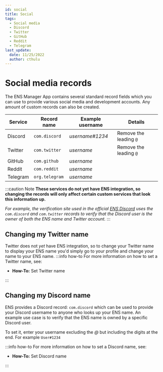 ```yaml
---
id: social
title: Social
tags:
  - Social media
  - Discord
  - Twitter
  - GitHub
  - Reddit
  - Telegram
last_update:
  date: 11/25/2022
  author: cthulu
---
```



# Social media records
The ENS Manager App contains several standard record fields which you can use to provide various social media and development accounts. Any amount of custom records can also be created.

| Service  | Record name    | Example username | Details                |
| -------- | -------------- | ---------------- | ---------------------- |
| Discord  | `com.discord`  | *username#1234*  | Remove the leading `@` |
| Twitter  | `com.twitter`  | *username*       | Remove the leading `@` |
| GitHub   | `com.github`   | *username*       |                        |
| Reddit   | `com.reddit`   | *username*       |                        |
| Telegram | `org.telegram` | *username*       |                        |

:::caution Note
**These services do not yet have ENS integration, so changing the records will only affect certain custom services that look this information up.**  

*For example, the verification site used in the official [ENS Discord](https://chat.ens.domains) uses the `com.discord` and `com.twitter` records to verify that the Discord user is the owner of both the ENS name and Twitter account.*
:::

## Changing my Twitter name
Twitter does not *yet* have ENS integration, so to change your Twitter name to display your ENS name you'd simply go to your profile and change your name to your ENS name.
:::info how-to
For more information on how to set a Twitter name, see:
 - <Link to="/docs/howto/set-twitter-name"><b>How-To:</b> Set Twitter name</Link>
:::

## Changing my Discord name
ENS provides a Discord record: `com.discord` which can be used to provide your Discord username to anyone who looks up your ENS name. An example use case is to verify that the ENS name is owned by a specific Discord user.

To set it, enter your username excluding the *@* but including the digits at the end. For example `User#1234`

:::info how-to
For more information on how to set a Discord name, see:
 - <Link to="/docs/howto/set-discord-name"><b>How-To:</b> Set Discord name</Link>
:::
